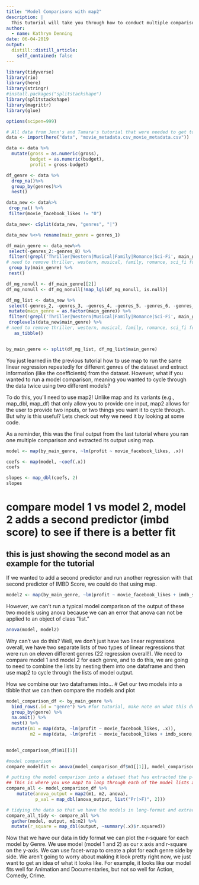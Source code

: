 ```yaml
---
title: "Model Comparisons with map2"
description: |
  This tutorial will take you through how to conduct multiple comparisons using map2.
author:
  - name: Kathryn Denning
date: 06-04-2019
output:
  distill::distill_article:
    self_contained: false
---
```


```r
library(tidyverse)
library(rio)
library(here)
library(stringr)
#install.packages("splitstackshape")
library(splitstackshape)
library(magrittr)
library(glue)

options(scipen=999)

# All data from Jenn's and Tamara's tutorial that were needed to get to the point that I can run my code
data <- import(here("data", "movie_metadata.csv_movie_metadata.csv"))

data <- data %>%
  mutate(gross = as.numeric(gross),
         budget = as.numeric(budget),
         profit = gross-budget)

df_genre <- data %>% 
  drop_na()%>%
  group_by(genres)%>%
  nest()

data_new <- data%>%
 drop_na() %>%
 filter(movie_facebook_likes != "0")

data_new<- cSplit(data_new, "genres", "|")

data_new %<>% rename(main_genre = genres_1)

df_main_genre <- data_new%>%
 select(-genres_2:-genres_8) %>%
 filter(!grepl('Thriller|Western|Musical|Family|Romance|Sci-Fi', main_genre)) %>%
# need to remove thriller, western, musical, family, romance, sci_fi for having less than 5 movies
 group_by(main_genre) %>%
 nest()

df_mg_nonull <- df_main_genre[[2]]
df_mg_nonull <- df_mg_nonull[!map_lgl(df_mg_nonull, is.null)]

df_mg_list <- data_new %>%
 select(-genres_2, -genres_3, -genres_4, -genres_5, -genres_6, -genres_7, -genres_8)%>%
 mutate(main_genre = as.factor(main_genre)) %>%
 filter(!grepl('Thriller|Western|Musical|Family|Romance|Sci-Fi', main_genre)) %>%
 droplevels(data_new$main_genre) %>%
# need to remove thriller, western, musical, family, romance, sci_fi for having less than 5 movies
   as_tibble()


by_main_genre <- split(df_mg_list, df_mg_list$main_genre)
```

You just learned in the previous tutorial how to use map to run the same linear regression repeatedly for different genres of the dataset and extract information (like the coefficients) from the dataset. However, what if you wanted to run a model comparison, meaning you wanted to cycle through the data twice using two different models? 

To do this, you'll need to use map2! Unlike map and its variants (e.g., map_dbl, map_df) that only allow you to provide one input, map2 allows for the user to provide two inputs, or two things you want it to cycle through. But why is this useful? Lets check out why we need it by looking at some code.

As a reminder, this was the final output from the last tutorial where you ran one multiple comparison and extracted its output using map.

```r
model <- map(by_main_genre, ~lm(profit ~ movie_facebook_likes, .x))

coefs <- map(model, ~coef(.x))
coefs

slopes <- map_dbl(coefs, 2)
slopes
```

# compare model 1 vs model 2, model 2 adds a second predictor (imbd score) to see if there is a better fit
## this is just showing the second model as an example for the tutorial

If we wanted to add a second predictor and run another regression with that second predictor of IMBD Score, we could do that using map.

```r
model2 <- map(by_main_genre, ~lm(profit ~ movie_facebook_likes + imdb_score, .x))
```

However, we can't run a typical model comparison of the output of these two models using anova because we can an error that anova can not be applied to an object of class "list."

```r
anova(model, model2)
```

Why can't we do this? Well, we don't just have two linear regressions overall, we have two separate lists of two types of linear regressions that were run on eleven different genres (22 regression overall!). We need to compare model 1 and model 2 for each genre, and to do this, we are going to need to combine the lists by nesting them into one dataframe and then use map2 to cycle through the lists of model output. 

How we combine our two dataframes into...
# Get our two models into a tibble that we can then compare the models and plot

```r
model_comparison_df <- by_main_genre %>% 
  bind_rows(.id = "genre") %>% #for tutorial, make note on what this does and why you have to do it to use group-by
  group_by(genre) %>% 
  na.omit() %>% 
  nest() %>% 
  mutate(m1 = map(data, ~lm(profit ~ movie_facebook_likes, .x)),
         m2 = map(data, ~lm(profit ~ movie_facebook_likes + imdb_score, .x)))
  

model_comparison_df$m1[[1]]

#model comparison 
compare_modelfit <- anova(model_comparison_df$m1[[1]], model_comparison_df$m2[[1]])

# putting the model comparison into a dataset that has extracted the p-value
## This is where you use map2 to loop through each of the model lists and compare them with Anova
compare_all <- model_comparison_df %>%
    mutate(anova_output = map2(m1, m2, anova),
           p_val = map_dbl(anova_output, list("Pr(>F)", 2)))

# tidying the data so that we have the models in long-format and extracting r-square for each model as its own column
compare_all_tidy <- compare_all %>% 
  gather(model, output, m1:m2) %>% 
  mutate(r_square = map_dbl(output, ~summary(.x)$r.squared))

```

Now that we have our data in tidy format we can plot the r-square for each model by Genre.
We use model (model 1 and 2) as our x axis and r-square on the y-axis. We can use facet-wrap
to create a plot for each genre side by side. We aren't going to worry about making it look pretty right now, we just want to get an idea of what it looks like. For example, it looks like our model fits well for Animation and Documentaries, but not so well for Action, Comedy, Crime. 
